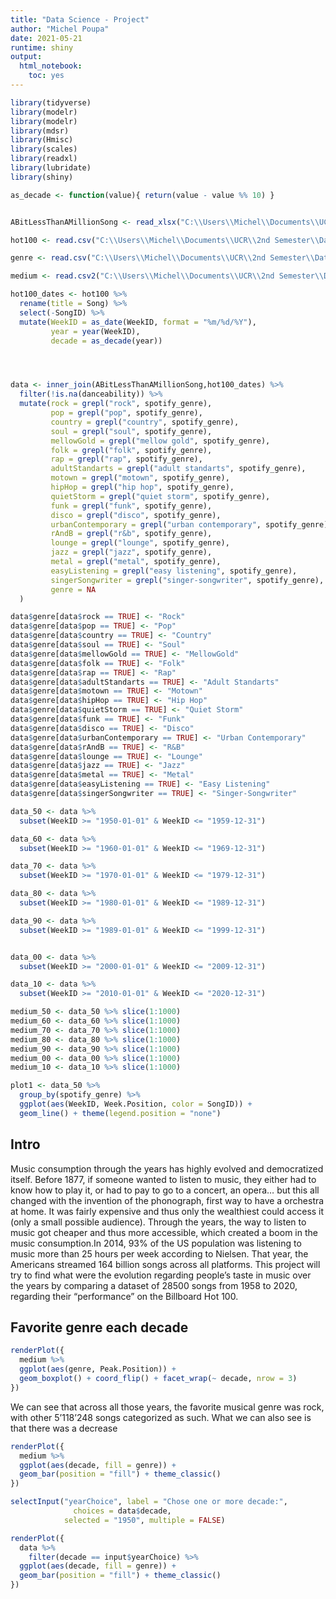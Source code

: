 ```yaml
---
title: "Data Science - Project"
author: "Michel Poupa"
date: 2021-05-21
runtime: shiny
output: 
  html_notebook: 
    toc: yes
---
```


```r
library(tidyverse)
library(modelr)
library(modelr)
library(mdsr)
library(Hmisc)
library(scales)
library(readxl)
library(lubridate)
library(shiny)

as_decade <- function(value){ return(value - value %% 10) }


ABitLessThanAMillionSong <- read_xlsx("C:\\Users\\Michel\\Documents\\UCR\\2nd Semester\\Data Science\\Codes\\Project\\Hot 100 Audio Features.xlsx")

hot100 <- read.csv("C:\\Users\\Michel\\Documents\\UCR\\2nd Semester\\Data Science\\Codes\\Project\\Hot Stuff.csv")

genre <- read.csv("C:\\Users\\Michel\\Documents\\UCR\\2nd Semester\\Data Science\\Codes\\Project\\genres4.csv", sep = ";") %>% slice(1:1046)

medium <- read.csv2("C:\\Users\\Michel\\Documents\\UCR\\2nd Semester\\Data Science\\Codes\\Project\\medium.csv")

hot100_dates <- hot100 %>% 
  rename(title = Song) %>% 
  select(-SongID) %>% 
  mutate(WeekID = as_date(WeekID, format = "%m/%d/%Y"),
         year = year(WeekID),
         decade = as_decade(year))




data <- inner_join(ABitLessThanAMillionSong,hot100_dates) %>% 
  filter(!is.na(danceability)) %>% 
  mutate(rock = grepl("rock", spotify_genre),
         pop = grepl("pop", spotify_genre),
         country = grepl("country", spotify_genre),
         soul = grepl("soul", spotify_genre),
         mellowGold = grepl("mellow gold", spotify_genre),
         folk = grepl("folk", spotify_genre),
         rap = grepl("rap", spotify_genre),
         adultStandarts = grepl("adult standarts", spotify_genre),
         motown = grepl("motown", spotify_genre),
         hipHop = grepl("hip hop", spotify_genre),
         quietStorm = grepl("quiet storm", spotify_genre),
         funk = grepl("funk", spotify_genre),
         disco = grepl("disco", spotify_genre),
         urbanContemporary = grepl("urban contemporary", spotify_genre),
         rAndB = grepl("r&b", spotify_genre),
         lounge = grepl("lounge", spotify_genre),
         jazz = grepl("jazz", spotify_genre),
         metal = grepl("metal", spotify_genre),
         easyListening = grepl("easy listening", spotify_genre),
         singerSongwriter = grepl("singer-songwriter", spotify_genre),
         genre = NA
  )

data$genre[data$rock == TRUE] <- "Rock"
data$genre[data$pop == TRUE] <- "Pop"
data$genre[data$country == TRUE] <- "Country"
data$genre[data$soul == TRUE] <- "Soul"
data$genre[data$mellowGold == TRUE] <- "MellowGold"
data$genre[data$folk == TRUE] <- "Folk"
data$genre[data$rap == TRUE] <- "Rap"
data$genre[data$adultStandarts == TRUE] <- "Adult Standarts"
data$genre[data$motown == TRUE] <- "Motown"
data$genre[data$hipHop == TRUE] <- "Hip Hop"
data$genre[data$quietStorm == TRUE] <- "Quiet Storm"
data$genre[data$funk == TRUE] <- "Funk"
data$genre[data$disco == TRUE] <- "Disco"
data$genre[data$urbanContemporary == TRUE] <- "Urban Contemporary"
data$genre[data$rAndB == TRUE] <- "R&B"
data$genre[data$lounge == TRUE] <- "Lounge"
data$genre[data$jazz == TRUE] <- "Jazz"
data$genre[data$metal == TRUE] <- "Metal"
data$genre[data$easyListening == TRUE] <- "Easy Listening"
data$genre[data$singerSongwriter == TRUE] <- "Singer-Songwriter"

data_50 <- data %>% 
  subset(WeekID >= "1950-01-01" & WeekID <= "1959-12-31")

data_60 <- data %>% 
  subset(WeekID >= "1960-01-01" & WeekID <= "1969-12-31")

data_70 <- data %>% 
  subset(WeekID >= "1970-01-01" & WeekID <= "1979-12-31")

data_80 <- data %>% 
  subset(WeekID >= "1980-01-01" & WeekID <= "1989-12-31")

data_90 <- data %>% 
  subset(WeekID >= "1989-01-01" & WeekID <= "1999-12-31")


data_00 <- data %>% 
  subset(WeekID >= "2000-01-01" & WeekID <= "2009-12-31")

data_10 <- data %>% 
  subset(WeekID >= "2010-01-01" & WeekID <= "2020-12-31")

medium_50 <- data_50 %>% slice(1:1000)
medium_60 <- data_60 %>% slice(1:1000)
medium_70 <- data_70 %>% slice(1:1000)
medium_80 <- data_80 %>% slice(1:1000)
medium_90 <- data_90 %>% slice(1:1000)
medium_00 <- data_00 %>% slice(1:1000)
medium_10 <- data_10 %>% slice(1:1000)

plot1 <- data_50 %>% 
  group_by(spotify_genre) %>% 
  ggplot(aes(WeekID, Week.Position, color = SongID)) +
  geom_line() + theme(legend.position = "none")

```


## Intro

Music consumption through the years has highly evolved and democratized itself. Before 1877, if someone wanted to listen to music, they either had to know how to play it, or had to pay to go to a concert, an opera... but this all changed with the invention of the phonograph, first way to have a orchestra at home. It was fairly expensive and thus only the wealthiest could access it (only a small possible audience). Through the years, the way to listen to music got cheaper and thus more accessible, which created a boom in the music consumption.In 2014, 93% of the US population was listening to music more than 25 hours per week according to Nielsen. That year, the Americans streamed 164 billion songs across all platforms. This project will try to find what were the evolution regarding people's taste in music over the years by comparing a dataset of 28500 songs from 1958 to 2020, regarding their "performance" on the Billboard Hot 100.

## Favorite genre each decade

```r

renderPlot({
  medium %>% 
  ggplot(aes(genre, Peak.Position)) +
  geom_boxplot() + coord_flip() + facet_wrap(~ decade, nrow = 3) 
})

```

We can see that across all those years, the favorite musical genre was rock, with other 5'118'248 songs categorized as such. What we can also see is that there was a decrease 

```r

renderPlot({
  medium %>% 
  ggplot(aes(decade, fill = genre)) +
  geom_bar(position = "fill") + theme_classic()
})

```
```r
selectInput("yearChoice", label = "Chose one or more decade:",
              choices = data$decade,
            selected = "1950", multiple = FALSE)
```


```r

renderPlot({
  data %>% 
    filter(decade == input$yearChoice) %>% 
  ggplot(aes(decade, fill = genre)) +
  geom_bar(position = "fill") + theme_classic() 
})

```

